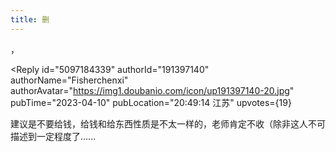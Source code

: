 ```yaml
---
title: 删
---
```



<Forum groupName="真的需要这份文凭吗？" groupUrl="https://www.douban.com/group/fucking_diploma/" archivedAt="2025-05-16T14:38:32.489Z">
  <Post
    id="286531343"
    title="删"
    url="https://www.douban.com/group/topic/286531343/?_spm_id=MjIwMjUwNDY2"
    pubTime="2023-04-11"
    highlightUserId="191397140"
  >
，

<Reply
  id="5097184339"
  authorId="191397140"
  authorName="Fisherchenxi"
  authorAvatar="https://img1.doubanio.com/icon/up191397140-20.jpg"
  pubTime="2023-04-10"
  pubLocation="20:49:14 江苏"
  upvotes={19}
>
建议是不要给钱，给钱和给东西性质是不太一样的，老师肯定不收（除非这人不可描述到一定程度了......
</Reply>
  </Post>
</Forum>
